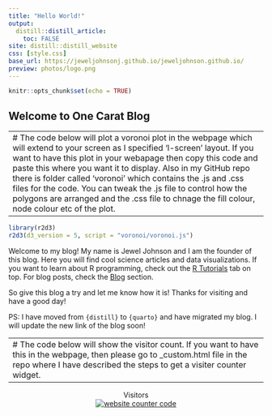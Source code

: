 ```yaml
---
title: "Hello World!"
output: 
  distill::distill_article:
    toc: FALSE
site: distill::distill_website
css: [style.css]
base_url: https://jeweljohnsonj.github.io/jeweljohnson.github.io/
preview: photos/logo.png
---
```


```r
knitr::opts_chunk$set(echo = TRUE)
```
 
## Welcome to One Carat Blog

---
# The code below will plot a voronoi plot in the webpage which will extend to your screen as I specified 'l-screen' layout. If you want to have this plot in your webapage then copy this code and paste this where you want it to display. Also in my GitHub repo there is folder called 'voronoi' which contains the .js and .css files for the code. You can tweak the .js file to control how the polygons are arranged and the .css file to chnage the fill colour, node colour etc of the plot.
---

```r
library(r2d3)
r2d3(d3_version = 5, script = "voronoi/voronoi.js")
```

Welcome to my blog! My name is Jewel Johnson and I am the founder of this blog. Here you will find cool science articles and data visualizations. If you want to learn about R programming, check out the [R Tutorials](https://jeweljohnsonj.github.io/jeweljohnson.github.io/project1.html) tab on top. For blog posts, check the [Blog](https://jeweljohnsonj.github.io/jeweljohnson.github.io/blog_posts.html) section.

So give this blog a try and let me know how it is! Thanks for visiting and have a good day!

PS: I have moved from `{distill}` to `{quarto}` and have migrated my blog. I will update the new link of the blog soon!

---
# The code below will show the visitor count. If you want to have this in the webpage, then please go to _custom.html file in the repo where I have described the steps to get a visiter counter widget.
---

<center>Visitors<center>
<center>
<div id="sfcxqmebarkplgkzwtm8bz2lp8pnnllbeal"></div>
<script type="text/javascript" src="https://counter7.stat.ovh/private/counter.js?c=xqmebarkplgkzwtm8bz2lp8pnnllbeal&down=async" async></script>
<noscript><a href="https://www.freecounterstat.com" title="website counter code"><img src="https://counter7.stat.ovh/private/freecounterstat.php?c=xqmebarkplgkzwtm8bz2lp8pnnllbeal" border="0" title="website counter code" alt="website counter code"></a></noscript>
</div><center>
